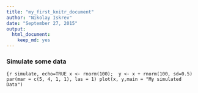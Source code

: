 ```yaml
---
title: "my_first_knitr_document"
author: "Nikolay Iskrev"
date: "September 27, 2015"
output: 
  html_document: 
    keep_md: yes
---
```




### Simulate some data
```{r simulate, echo=TRUE
x <- rnorm(100); 
y <- x + rnorm(100, sd=0.5)
par(mar = c(5, 4, 1, 1), las = 1)
plot(x, y,main = "My simulated Data")
```


